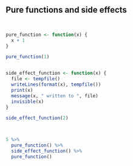 ## Pure functions and side effects

<!-- Setup 34-function-purity.R -->
```r

```


<!-- Functions should do one thing, and do it well. -->
```r

```


<!-- Pure function: called for its return value, no side effects! -->
```r
pure_function <- function(x) {
  x + 1
}

pure_function(1)
```


<!-- Function with side effect: called for its side effect, returns input -->
```r

```


<!-- invisibly (=no changes to return value). -->
```r
side_effect_function <- function(x) {
  file <- tempfile()
  writeLines(format(x), tempfile())
  print(x)
  message(x, " written to ", file)
  invisible(x)
}

side_effect_function(2)
```


<!-- Separation helps isolate the side effects. -->
```r

```


<!-- If side effect functions return the, they remain composable with -->
```r

```


<!-- pure functions. -->
```r
5 %>%
  pure_function() %>%
  side_effect_function() %>%
  pure_function()
```
